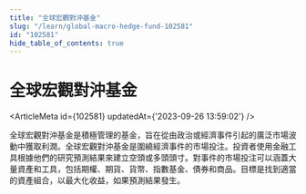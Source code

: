 ```yaml
---
title: "全球宏觀對沖基金"
slug: "/learn/global-macro-hedge-fund-102581"
id: "102581"
hide_table_of_contents: true
---
```



# 全球宏觀對沖基金

<ArticleMeta id={102581} updatedAt={'2023-09-26 13:59:02'} />
<div className='border-solid border-b border-t-0 my-4 border-[var(--ifm-color-gray-300)]' />

全球宏觀對沖基金是積極管理的基金，旨在從由政治或經濟事件引起的廣泛市場波動中獲取利潤。全球宏觀對沖基金是圍繞經濟事件的市場投注。投資者使用金融工具根據他們的研究預測結果來建立空頭或多頭頭寸。對事件的市場投注可以涵蓋大量資產和工具，包括期權、期貨、貨幣、指數基金、債券和商品。目標是找到適當的資產組合，以最大化收益，如果預測結果發生。
